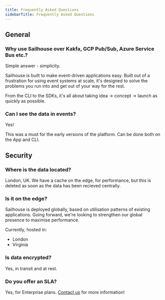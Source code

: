 ```yaml
---
title: Frequently Asked Questions
sidebarTitle: Frequently Asked Questions
---
```


## General

### Why use Sailhouse over Kakfa, GCP Pub/Sub, Azure Service Bus etc.?

Simple answer - simplicity.

Sailhouse is built to make event-driven applications easy. Built out of a frustration for using event systems at scale, it's designed to solve the problems you run into and get out of your way for the rest.

From the CLI to the SDKs, it's all about taking idea -> concept -> launch as quickly as possible.

### Can I see the data in events?

Yes!

This was a must for the early versions of the platform. Can be done both on the App and CLI.

## Security

### Where is the data located?

London, UK. We have a cache on the edge, for performance, but this is deleted as soon as the data has been recieved centrally.

### Is it on the edge?

Sailhouse is deployed globally, based on utilisation patterns of existing applications. Going forward, we're looking to strengthen our global presence to maximise performance.

Currently, hosted in:

- London
- Virginia

### Is data encrypted?

Yes, in transit and at rest.

### Do you offer an SLA?

Yes, for Enterprise plans. [Contact us](mailto:hello@sailhouse.dev) for more information!
